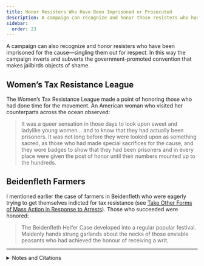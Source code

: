 ```yaml
---
title: Honor Resisters Who Have Been Imprisoned or Prosecuted
description: A campaign can recognize and honor those resisters who have been imprisoned for the cause.
sidebar:
  order: 23
---
```


A campaign can also recognize and honor resisters who have been imprisoned for the cause—singling them out for respect.
In this way the campaign inverts and subverts the government-promoted convention that makes jailbirds objects of shame.

## <Badge text="Example" size="medium" /> Women’s Tax Resistance League

The Women’s Tax Resistance League made a point of honoring those who had done time for the movement.
An American woman who visited her counterparts across the ocean observed:

> It was a queer sensation in those days to look upon sweet and ladylike young women… and to know that they had actually been prisoners.
> It was not long before they were looked upon as something sacred, as those who had made special sacrifices for the cause, and they wore badges to show that they had been prisoners and in every place were given the post of honor until their numbers mounted up to the hundreds.

## <Badge text="Example" size="medium" /> Beidenfleth Farmers

I mentioned earlier the case of farmers in Beidenfleth who were eagerly trying to get themselves indicted for tax resistance (see [Take Other Forms of Mass Action in Response to Arrests](../massresponsetoarrests/)).
Those who succeeded were honored:

> The Beidenfleth Heifer Case developed into a regular popular festival.
> Maidenly hands strung garlands about the necks of those enviable peasants who had achieved the honour of receiving a writ.

<hr />

<details>
<summary>Notes and Citations</summary>

* Colby, Clara Bewick “Suffragists and English Relief” <i>Washington Herald</i> 18 October 1914, p. 7
* von Salomon, Ernst <i>Fragebogen</i> (English translation, Doubleday, 1955), p. 134

</details>
